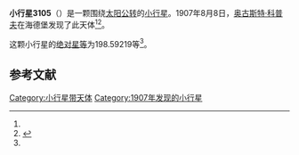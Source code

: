 {{Infobox planet
| bgcolour = #FFFFC0
| name = 3105 Stumpff
| symbol = 
| image = 
| caption = 
| discovery = yes
| discovery_ref = 
| discoverer = [[奥古斯特·科普夫|奥古斯特·科普夫]]
| discovery_site = [[海德堡|海德堡]] 
| discovered = 1907年8月8日
| designations = yes
| mp_name = 
| named_after = 
| alt_names = A907 PB/ 1931 TL3 / 1951 LM / 1958 PC / 1965 SS / 1979 YM5 / 1982 WN / 1984 DP
| mp_category = [[主带小行星|主带小行星]]
| orbit_ref = <ref name="a">[http://ssd.jpl.nasa.gov/sbdb.cgi?sstr=3105 3105 Stumpff] {{Wayback|url=http://ssd.jpl.nasa.gov/sbdb.cgi?sstr=3105 |date=20210721182044 }}，小行星數據庫瀏覽器（JPL Small-Body Database Browser）－[[美国国家航空航天局|美国国家航空航天局]]喷气推进实验室</ref>
| epoch = 2456400.5 (2013年4月18日更新)
| aphelion = {{convert|2.6981942|AU|km|3|abbr=on|lk=out}}
| perihelion = {{convert|1.8257836|AU|km|3|abbr=on}}
| semimajor = {{convert|2.2619889|AU|km|3|abbr=on}}
| eccentricity = 0.1928415
| period = 1242.607907 [[日|日]]<br />3.4[[儒略年|儒略年]]
| avg_speed = 
| inclination = 6.47321
| asc_node = 140.52553
| mean_anomaly = 
| arg_peri = 198.59219
| satellites = 
| physical_characteristics = yes
| dimensions = 
| mass = 
| density = 
| surface_grav = 
| escape_velocity = 
| sidereal_day = 
| axial_tilt = 
| pole_ecliptic_lat = 
| pole_ecliptic_lon = 
| albedo = 
| temperatures= 
| temp_name1 = 
| mean_temp_1 = 
| max_temp_1 = 
| temp_name2 = 
| max_temp_2 = 
| spectral_type = 
| abs_magnitude = 198.59219
}}

'''小行星3105'''（{{lang-en|3105 Stumpff}}）是一颗围绕[[太阳|太阳]][[公转|公转]]的[[小行星|小行星]]。1907年8月8日，[[奥古斯特·科普夫|奥古斯特·科普夫]]在海德堡发现了此天体<ref name="a" /><ref>{{cite news|title=小行星列表|url=http://cfa-www.harvard.edu/iau/lists/NumberedMPs.txt|accessdate=2013-07-08|newspaper=哈佛大学|archive-date=2008-05-17|archive-url=https://web.archive.org/web/20080517010638/http://cfa-www.harvard.edu/iau/lists/NumberedMPs.txt|dead-url=no}}</ref>。

这颗小行星的[[绝对星等|绝对星等]]为198.59219等<ref name="a" />。

==参考文献==
{{reflist}}
{{Minor Planet Number|[[小行星3104|小行星3104]]|[[小行星3106|小行星3106]]}}

{{小天体}}

[[Category:小行星带天体|Category:小行星带天体]]
[[Category:1907年发现的小行星|Category:1907年发现的小行星]]

{{asteroid-stub}}